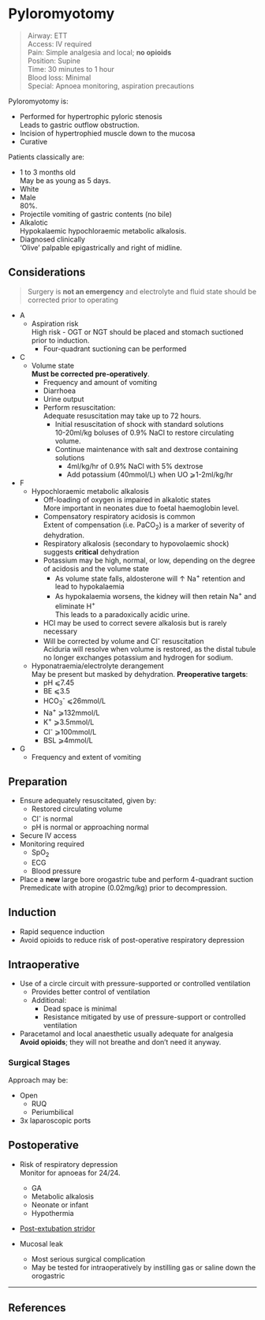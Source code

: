 # Pyloromyotomy

>Airway: ETT <br>
>Access: IV required <br>
>Pain: Simple analgesia and local; **no opioids** <br>
>Position: Supine <br>
>Time: 30 minutes to 1 hour <br>
>Blood loss: Minimal <br>
>Special: Apnoea monitoring, aspiration precautions\

Pyloromyotomy is:

* Performed for hypertrophic pyloric stenosis\
Leads to gastric outflow obstruction.
* Incision of hypertrophied muscle down to the mucosa
* Curative

Patients classically are:

* 1 to 3 months old\
May be as young as 5 days.
* White
* Male\
80%.
* Projectile vomiting of gastric contents (no bile)
* Alkalotic\
Hypokalaemic hypochloraemic metabolic alkalosis.
* Diagnosed clinically\
'Olive' palpable epigastrically and right of midline.

## Considerations

> Surgery is **not an emergency** and electrolyte and fluid state should be corrected prior to operating


* A
	* Aspiration risk\
	High risk - OGT or NGT should be placed and stomach suctioned prior to induction.
		* Four-quadrant suctioning can be performed
* C
	* Volume state\
	**Must be corrected pre-operatively**.
		* Frequency and amount of vomiting
		* Diarrhoea
		* Urine output
		* Perform resuscitation:\
		Adequate resuscitation may take up to 72 hours.
			* Initial resuscitation of shock with standard solutions\
			10-20ml/kg boluses of 0.9% NaCl to restore circulating volume.
			* Continue maintenance with salt and dextrose containing solutions\
				* 4ml/kg/hr of 0.9% NaCl with 5% dextrose
				* Add potassium (40mmol/L) when UO ⩾1-2ml/kg/hr\
* F
	* Hypochloraemic metabolic alkalosis
		* Off-loading of oxygen is impaired in alkalotic states\
		More important in neonates due to foetal haemoglobin level.
		* Compensatory respiratory acidosis is common\
		Extent of compensation (i.e. PaCO~2~) is a marker of severity of dehydration.
		* Respiratory alkalosis (secondary to hypovolaemic shock) suggests **critical** dehydration
		* Potassium may be high, normal, or low, depending on the degree of acidosis and the volume state\
			* As volume state falls, aldosterone will ↑ Na^+^ retention and lead to hypokalaemia
			* As hypokalaemia worsens, the kidney will then retain Na^+^ and eliminate H^+^\
			This leads to a paradoxically acidic urine.
		* HCl may be used to correct severe alkalosis but is rarely necessary
		* Will be corrected by volume and Cl^-^ resuscitation\
		Aciduria will resolve when volume is restored, as the distal tubule no longer exchanges potassium and hydrogen for sodium.
	* Hyponatraemia/electrolyte derangement\
	May be present but masked by dehydration. **Preoperative targets**:
		* pH ⩽7.45
		* BE ⩽3.5
		* HCO~3~^-^ ⩽26mmol/L
		* Na^+^ ⩾132mmol/L
		* K^+^ ⩾3.5mmol/L
		* Cl^-^ ⩾100mmol/L
		* BSL ⩾4mmol/L
* G
	* Frequency and extent of vomiting



## Preparation

* Ensure adequately resuscitated, given by:
	* Restored circulating volume
	* Cl^-^ is normal
	* pH is normal or approaching normal
* Secure IV access
* Monitoring required
	* SpO~2~
	* ECG
	* Blood pressure
* Place a **new** large bore orogastric tube and perform 4-quadrant suction  \
Premedicate with atropine (0.02mg/kg) prior to decompression.

## Induction

* Rapid sequence induction
* Avoid opioids to reduce risk of post-operative respiratory depression

## Intraoperative

* Use of a circle circuit with pressure-supported or controlled ventilation
	* Provides better control of ventilation
	* Additional:
		* Dead space is minimal
		* Resistance mitigated by use of pressure-support or controlled ventilation
* Paracetamol and local anaesthetic usually adequate for analgesia\
**Avoid opioids**; they will not breathe and don't need it anyway.

### Surgical Stages

Approach may be:

* Open
	* RUQ
	* Periumbilical
* 3x laparoscopic ports


## Postoperative

* Risk of respiratory depression\
Monitor for apnoeas for 24/24.
	* GA
	* Metabolic alkalosis
	* Neonate or infant
	* Hypothermia
* [Post-extubation stridor](/anaesthesia/paeds/considerations.md#stridor)


* Mucosal leak
	* Most serious surgical complication
	* May be tested for intraoperatively by instilling gas or saline down the orogastric

---

## References
